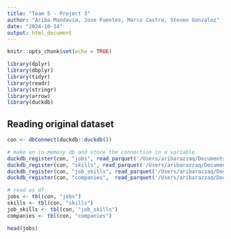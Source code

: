```yaml
---
title: "Team 5 - Project 3"
author: "Ariba Mandavia, Jose Fuentes, Marco Castro, Steven Gonzalez"
date: "2024-10-14"
output: html_document
---
```

  
```r
knitr::opts_chunk$set(echo = TRUE)

library(dplyr)
library(dbplyr)
library(tidyr)
library(readr)
library(stringr)
library(arrow)
library(duckdb)

```

## Reading original dataset

```r

con <- dbConnect(duckdb::duckdb())

# make an in-memory db and store the connection in a variable
duckdb_register(con, "jobs", read_parquet('/Users/aribarazzaq/Documents/GitHub/D607_Project3/datasets/jobs.parquet'))
duckdb_register(con, "skills", read_parquet('/Users/aribarazzaq/Documents/GitHub/D607_Project3/datasets/skills.parquet'))
duckdb_register(con, "job_skills", read_parquet('/Users/aribarazzaq/Documents/GitHub/D607_Project3/datasets/job_skills.parquet'))
duckdb_register(con, "companies",  read_parquet('/Users/aribarazzaq/Documents/GitHub/D607_Project3/datasets/companies.parquet'))

# read as df
jobs <- tbl(con, "jobs")
skills <- tbl(con, "skills")
job_skills <- tbl(con, "job_skills")
companies <- tbl(con, "companies")

head(jobs)
```


